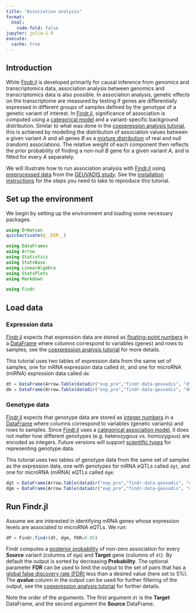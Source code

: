 ```yaml
---
title: "Association analysis"
format:
  html:
    code-fold: false
jupyter: julia-1.9
execute: 
  cache: true
---
```

## Introduction

While [Findr.jl][1] is developed primarily for causal inference from genomics and transcriptomics data, association analysis between genomics and transcriptomics data is also possible. In association analysis, genetic effects on the transcriptome are measured by testing if genes are differentially expressed in different groups of samples defined by the genotype of a genetic variant of interest. In [Findr.jl][1], significance of association is computed using a [categorical model](https://tmichoel.github.io/Findr.jl/dev/realLLR/#prim_test_realLLR) and a variant-specific background distribution. Similar to what was done in the [coexpression analysis tutorial](coexpression.qmd), this is achieved by modelling the distribution of association values between a given variant $A$ and all genes $B$ as a [mixture distribution](https://en.wikipedia.org/wiki/Mixture_distribution) of real and null (random) associations. The relative weight of each component then reflects the prior probability of finding a non-null $B$ gene for a given variant $A$, and is fitted for every $A$ separately.

We will illustrate how to run association analysis with [Findr.jl][1] using [preprocessed data][2] from the [GEUVADIS study][3]. See the [installation instructions](installation.qmd) for the steps you need to take to reproduce this tutorial.

## Set up the environment

We begin by setting up the environment and loading some necessary packages.

```julia
using DrWatson
quickactivate(@__DIR__)

using DataFrames
using Arrow
using Statistics
using StatsBase
using LinearAlgebra
using StatsPlots
using Markdown

using Findr
```

## Load data

### Expression data

[Findr.jl][1] expects that expression data are stored as [floating-point numbers](https://docs.julialang.org/en/v1/manual/integers-and-floating-point-numbers/) in a [DataFrame][4] where columns correspond to variables (genes) and rows to samples, see the [coexpression analysis tutorial](coexpression.qmd) for more details.

This tutorial uses two tables of expression data from the same set of samples, one for mRNA expression data called `dt`, and one for microRNA (miRNA) expression data called `dm`:

```julia
dt = DataFrame(Arrow.Table(datadir("exp_pro","findr-data-geuvadis", "dt.arrow")));
dm = DataFrame(Arrow.Table(datadir("exp_pro","findr-data-geuvadis", "dm.arrow")));
```

### Genotype data

[Findr.jl][1] expects that genotype data are stored as [integer numbers](https://docs.julialang.org/en/v1/manual/integers-and-floating-point-numbers/) in a [DataFrame][4] where columns correspond to variables (genetic variants) and rows to samples. Since [Findr.jl][1] uses a [categorical association model](https://tmichoel.github.io/Findr.jl/dev/realLLR/#prim_test_realLLR), it does not matter how different genotypes (e.g. heterozygous vs. homozygous) are encoded as integers. Future versions will support [scientific types](https://juliaai.github.io/ScientificTypes.jl/dev/) for representing genotype data.

This tutorial uses two tables of genotype data from the same set of samples as the expression data, one with genotypes for mRNA eQTLs called `dgt`, and one for microRNA (miRNA) eQTLs called `dgm`:

```julia
dgt = DataFrame(Arrow.Table(datadir("exp_pro","findr-data-geuvadis", "dgt.arrow")));
dgm = DataFrame(Arrow.Table(datadir("exp_pro","findr-data-geuvadis", "dgm.arrow")));
```

## Run Findr.jl

Assume we are interested in identifying mRNA genes whose expression levels are associated to microRNA eQTLs. We run:

```julia
dP = Findr.findr(dt, dgm, FDR=0.05)
```

Findr computes a [posterior probability](https://tmichoel.github.io/Findr.jl/dev/posteriorprobs/) of non-zero association for every **Source** variant (columns of `dgm`) and **Target** gene (columns of `dt`). By default the output is sorted by decreasing **Probability**. The optional parameter **FDR** can be used to limit the output to the set of pairs that has a [global false discovery rate (FDR)](https://en.wikipedia.org/wiki/False_discovery_rate#Storey-Tibshirani_procedure) less than a desired value (here set to 5%). The **qvalue** column in the output can be used for further filtering of the output, see the [coexpression analysis tutorial](coexpression.qmd) for further details.

Note the order of the arguments. The first argument `dt` is the **Target** DataFrame, and the second argument the **Source** DataFrame.

[1]: https://github.com/tmichoel/Findr.jl
[2]: https://github.com/lingfeiwang/findr-data-geuvadis
[3]: https://doi.org/10.1038/nature12531
[4]: https://dataframes.juliadata.org/stable/
[5]: https://doi.org/10.1371/journal.pcbi.1005703